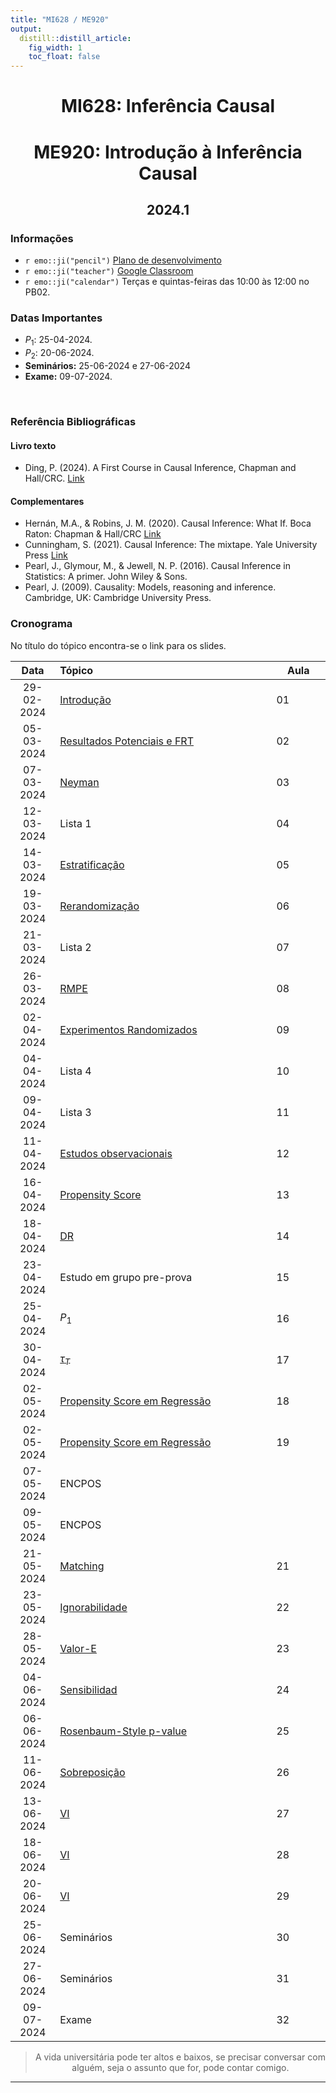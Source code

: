 ```yaml
---
title: "MI628 / ME920"
output:
  distill::distill_article: 
    fig_width: 1
    toc_float: false  
---
```


<center>

# MI628: Inferência Causal
# ME920: Introdução à Inferência Causal

## 2024.1


</center>

### Informações 

- `r emo::ji("pencil")` [Plano de desenvolvimento]()
- `r emo::ji("teacher")` [Google Classroom]()
- `r emo::ji("calendar")` Terças e quintas-feiras das 10:00 às 12:00 no PB02.


### Datas Importantes

- $P_1:$ 25-04-2024.
- $P_2:$ 20-06-2024.
- **Seminários:** 25-06-2024 e 27-06-2024
- **Exame:** 09-07-2024.
 

</br>



### Referência Bibliográficas

#### Livro texto

- Ding, P. (2024). A First Course in Causal Inference, Chapman and Hall/CRC. [Link](https://arxiv.org/abs/2305.18793)

#### Complementares


- Hernán, M.A., &  Robins, J. M. (2020). Causal Inference: What If. Boca Raton: Chapman & Hall/CRC [Link](https://www.hsph.harvard.edu/miguel-hernan/wp-content/uploads/sites/1268/2024/01/hernanrobins_WhatIf_2jan24.pdf)
- Cunningham, S. (2021). Causal Inference: The mixtape. Yale University Press [Link](https://mixtape.scunning.com/)
- Pearl, J., Glymour, M., & Jewell, N. P. (2016). Causal Inference in Statistics: A primer. John Wiley & Sons.
- Pearl, J. (2009). Causality: Models, reasoning and inference. Cambridge, UK: Cambridge University Press.


### **Cronograma**

No título do tópico encontra-se o link para os slides.


| Data  | Tópico                         | Aula |
|:-----:|:-------------------------------|--------|
| 29-02-2024   | [Introdução](https://ctruciosm.github.io/MI628-unicamp/MI628_Aula01) | 01 | 
| 05-03-2024   | [Resultados Potenciais e FRT](https://ctruciosm.github.io/MI628-unicamp/MI628_Aula02)  | 02 | 
| 07-03-2024   | [Neyman](https://ctruciosm.github.io/MI628-unicamp/MI628_Aula03) | 03 | 
| 12-03-2024   |  Lista 1 | 04 | 
| 14-03-2024   | [Estratificação](https://ctruciosm.github.io/MI628-unicamp/MI628_Aula04) | 05 | 
| 19-03-2024   | [Rerandomização](https://ctruciosm.github.io/MI628-unicamp/MI628_Aula05) | 06 | 
| 21-03-2024   | Lista 2 | 07 | 
| 26-03-2024   | [RMPE](https://ctruciosm.github.io/MI628-unicamp/MI628_Aula06) | 08 | 
| 02-04-2024   | [Experimentos Randomizados](https://ctruciosm.github.io/MI628-unicamp/MI628_Aula07)  | 09 | 
| 04-04-2024   | Lista 4 | 10 | 
| 09-04-2024   | Lista 3 | 11 | 
| 11-04-2024   | [Estudos observacionais](https://ctruciosm.github.io/MI628-unicamp/MI628_Aula08)  | 12 | 
| 16-04-2024   | [Propensity Score](https://ctruciosm.github.io/MI628-unicamp/MI628_Aula09) | 13 | 
| 18-04-2024   | [DR](https://ctruciosm.github.io/MI628-unicamp/MI628_Aula10) | 14 | 
| 23-04-2024   | Estudo em grupo pre-prova | 15 | 
| 25-04-2024   | $P_1$ | 16 | 
| 30-04-2024   |[$\tau_T$](https://ctruciosm.github.io/MI628-unicamp/MI628_Aula11) | 17 | 
| 02-05-2024   |[Propensity Score em Regressão](https://ctruciosm.github.io/MI628-unicamp/MI628_Aula12)  | 18 | 
| 02-05-2024   |[Propensity Score em Regressão](https://ctruciosm.github.io/MI628-unicamp/MI628_Aula12)  | 19 | 
| 07-05-2024   | ENCPOS  |  | 
| 09-05-2024   | ENCPOS | | 
| 21-05-2024   | [Matching](https://ctruciosm.github.io/MI628-unicamp/MI628_Aula13) | 21 | 
| 23-05-2024   | [Ignorabilidade](https://ctruciosm.github.io/MI628-unicamp/MI628_Aula14) | 22 | 
| 28-05-2024   | [Valor-E](https://ctruciosm.github.io/MI628-unicamp/MI628_Aula15) | 23 | 
| 04-06-2024   |[Sensibilidad](https://ctruciosm.github.io/MI628-unicamp/MI628_Aula16)  | 24 | 
| 06-06-2024   |[Rosenbaum-Style p-value](https://ctruciosm.github.io/MI628-unicamp/MI628_Aula17)   | 25 | 
| 11-06-2024   | [Sobreposição](https://ctruciosm.github.io/MI628-unicamp/MI628_Aula18)  | 26 | 
| 13-06-2024   | [VI](https://ctruciosm.github.io/MI628-unicamp/MI628_Aula19)  | 27 | 
| 18-06-2024   | [VI](https://ctruciosm.github.io/MI628-unicamp/MI628_Aula20)  | 28 | 
| 20-06-2024   | [VI](https://ctruciosm.github.io/MI628-unicamp/MI628_Aula21)  | 29 | 
| 25-06-2024   | Seminários | 30 | 
| 27-06-2024   | Seminários | 31 | 
| 09-07-2024   | Exame | 32 | 

<center>

> A vida universitária pode ter altos e baixos, se precisar conversar com alguém, seja o assunto que for, pode contar comigo. 

</center>



---- 